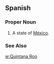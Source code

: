 ==Spanish==
===Proper Noun===
{{es-proper noun}}
#A state of [[México]].
===See Also===
[[w:Quintana Roo]]